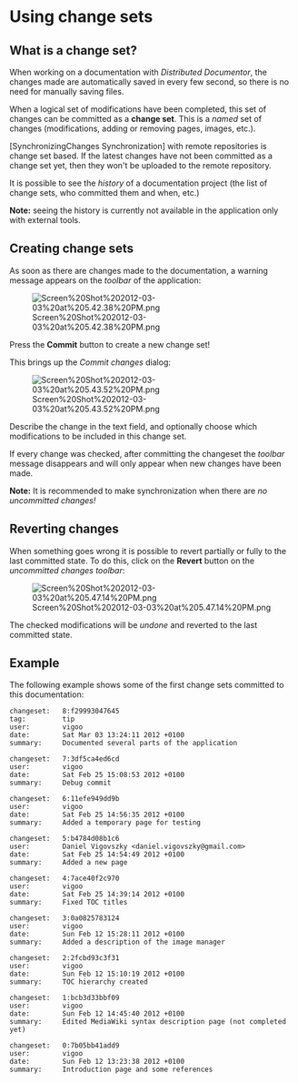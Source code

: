 = Using change sets =

== What is a change set? ==
When working on a documentation with ''Distributed Documentor'', the changes made are automatically saved in every few second, so there is no need for manually saving files.

When a logical set of modifications have been completed, this set of changes can be committed as a '''change set'''. This is a ''named'' set of changes (modifications, adding or removing pages, images, etc.). 

[SynchronizingChanges Synchronization] with remote repositories is change set based. If the latest changes have not been committed as a change set yet, then they won't be uploaded to the remote repository.

It is possible to see the ''history'' of a documentation project (the list of change sets, who committed them and when, etc.)

'''Note:''' seeing the history is currently not available in the application only with external tools.

== Creating change sets ==
As soon as there are changes made to the documentation, a warning message appears on the ''toolbar'' of the application:

[[Image:Screen%20Shot%202012-03-03%20at%205.42.38%20PM.png]]

Press the '''Commit''' button to create a new change set!

This brings up the ''Commit changes'' dialog:

[[Image:Screen%20Shot%202012-03-03%20at%205.43.52%20PM.png]]

Describe the change in the text field, and optionally choose which modifications to be included in this change set. 

If every change was checked, after committing the changeset the ''toolbar'' message disappears and will only appear when new changes have been made.

'''Note:''' It is recommended to make synchronization when there are ''no uncommitted changes!''

== Reverting changes ==

When something goes wrong it is possible to revert partially or fully to the last committed state. To do this, click on the '''Revert''' button on the ''uncommitted changes toolbar'':

[[Image:Screen%20Shot%202012-03-03%20at%205.47.14%20PM.png]]

The checked modifications will be ''undone'' and reverted to the last committed state.

== Example ==

The following example shows some of the first change sets committed to this documentation:

<pre>
changeset:   8:f29993047645
tag:         tip
user:        vigoo
date:        Sat Mar 03 13:24:11 2012 +0100
summary:     Documented several parts of the application

changeset:   7:3df5ca4ed6cd
user:        vigoo
date:        Sat Feb 25 15:08:53 2012 +0100
summary:     Debug commit

changeset:   6:11efe949dd9b
user:        vigoo
date:        Sat Feb 25 14:56:35 2012 +0100
summary:     Added a temporary page for testing

changeset:   5:b4784d08b1c6
user:        Daniel Vigovszky <daniel.vigovszky@gmail.com>
date:        Sat Feb 25 14:54:49 2012 +0100
summary:     Added a new page

changeset:   4:7ace40f2c970
user:        vigoo
date:        Sat Feb 25 14:39:14 2012 +0100
summary:     Fixed TOC titles

changeset:   3:0a0825783124
user:        vigoo
date:        Sun Feb 12 15:28:11 2012 +0100
summary:     Added a description of the image manager

changeset:   2:2fcbd93c3f31
user:        vigoo
date:        Sun Feb 12 15:10:19 2012 +0100
summary:     TOC hierarchy created

changeset:   1:bcb3d33bbf09
user:        vigoo
date:        Sun Feb 12 14:45:40 2012 +0100
summary:     Edited MediaWiki syntax description page (not completed yet)

changeset:   0:7b05bb41add9
user:        vigoo
date:        Sun Feb 12 13:23:38 2012 +0100
summary:     Introduction page and some references
</pre> 